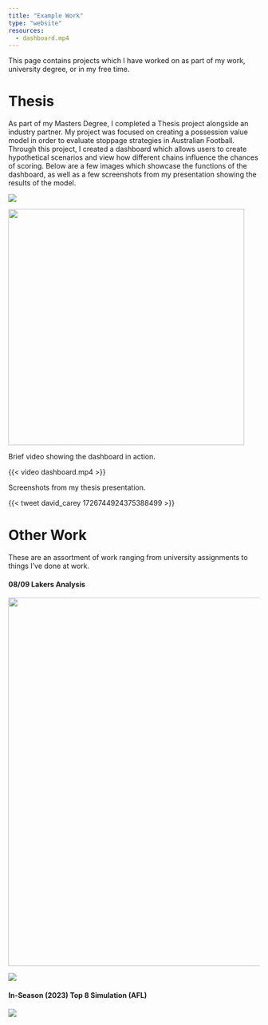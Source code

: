 ```yaml
---
title: "Example Work" 
type: "website"
resources:
  - dashboard.mp4
---
```


This page contains projects which I have worked on as part of my work, university degree, or in my free time.

# Thesis

As part of my Masters Degree, I completed a Thesis project alongside an industry partner. My project was focused on creating a possession value model in order to evaluate stoppage strategies in Australian Football. Through this project, I created a dashboard which allows users to create hypothetical scenarios and view how different chains influence the chances of scoring. Below are a few images which showcase the functions of the dashboard, as well as a few screenshots from my presentation showing the results of the model.

![](Capture.PNG){fig-align="center"}

![](ecv.png){fig-align="center" width="473"}

Brief video showing the dashboard in action.

{{< video dashboard.mp4 >}}

Screenshots from my thesis presentation.

{{< tweet david_carey 1726744924375388499 >}}

# Other Work

These are an assortment of work ranging from university assignments to things I've done at work.

#### 08/09 Lakers Analysis

![](pointplot.png){fig-align="center" width="738"}

![](top3ShootProf.png){fig-align="center"}

#### In-Season (2023) Top 8 Simulation (AFL)

![](image.png){fig-align="center"}
